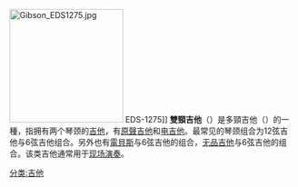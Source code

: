 {{expand|time=2009-09-06T05:25:38+00:00}}
{{unreferenced|time=2009-09-06T05:25:38+00:00}}
{{noteTA
|T=zh-hans:双颈吉他;zh-hk:雙頸結他;zh-tw:雙頸吉他;
|1=zh-hans:吉他;zh-hk:結他;zh-tw:吉他;
}}
[[File:Gibson_EDS1275.jpg|200px]] EDS-1275]]
'''雙頸吉他'''（{{lang-en|'''double neck Guitar'''}}）是多頸吉他（{{lang|en|Multi-neck guitar}}）的一種，指拥有两个琴颈的[[吉他|吉他]]，有[[原聲吉他|原聲吉他]]和[[电吉他|电吉他]]。最常见的琴颈组合为12弦吉他与6弦吉他组合。另外也有[[電貝斯|電貝斯]]与6弦吉他的组合，[[无品吉他|无品吉他]]与6弦吉他的组合。该类吉他通常用于[[音乐会|现场演奏]]。

[[分类:吉他|分类:吉他]]